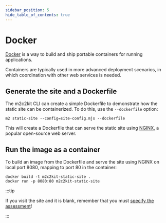 ```yaml
---
sidebar_position: 5
hide_table_of_contents: true
---
```


# Docker

[Docker](https://www.docker.com) is a way to build and ship portable containers for running applications.

Containers are typically used in more advanced deployment scenarios, in which coordination with other web services is needed.

## Generate the site and a Dockerfile

The m2c2kit CLI can create a simple Dockerfile to demonstrate how the static site can be containerized. To do this, use the `--dockerfile` option:

```
m2 static-site --config=site-config.mjs --dockerfile
```

This will create a Dockerfile that can serve the static site using [NGINX](https://nginx.org/), a popular open-source web server.

## Run the image as a container

To build an image from the Dockerfile and serve the site using NGINX on local port 8080, mapping to port 80 in the container:

```
docker build -t m2c2kit-static-site .
docker run -p 8080:80 m2c2kit-static-site
```

:::tip

If you visit the site and it is blank, remember that you must [specify the assessment](./site-usage#specifying-the-assessment)!

:::